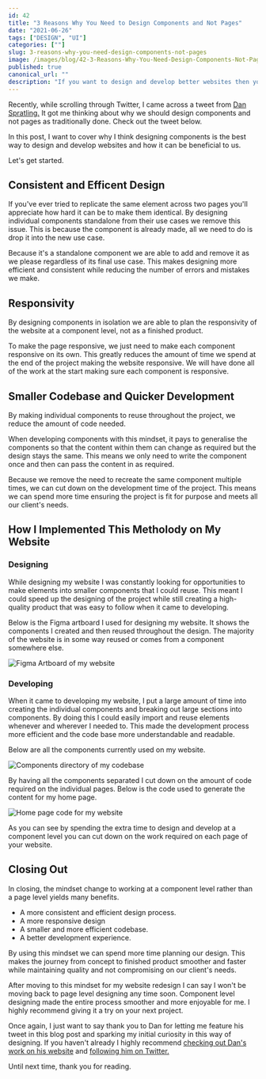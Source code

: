 ```yaml
---
id: 42
title: "3 Reasons Why You Need to Design Components and Not Pages"
date: "2021-06-26"
tags: ["DESIGN", "UI"]
categories: [""]
slug: 3-reasons-why-you-need-design-components-not-pages
image: /images/blog/42-3-Reasons-Why-You-Need-Design-Components-Not-Pages/3-reasons-why-you-need-design-components-not-pages.png
published: true
canonical_url: ""
description: "If you want to design and develop better websites then you need to stop designing at a page level and start thinkning about components. Here's 3 reasons why."
---
```


Recently, while scrolling through Twitter, I came across a tweet from [Dan Spratling.](https://twitter.com/dan_spratling/) It got me thinking about why we should design components and not pages as traditionally done. Check out the tweet below.

<Tweet tweet="1401103660785049600" />

In this post, I want to cover why I think designing components is the best way to design and develop websites and how it can be beneficial to us.

Let's get started.

## Consistent and Efficent Design

If you've ever tried to replicate the same element across two pages you'll appreciate how hard it can be to make them identical. By designing individual components standalone from their use cases we remove this issue. This is because the component is already made, all we need to do is drop it into the new use case.

Because it's a standalone component we are able to add and remove it as we please regardless of its final use case. This makes designing more efficient and consistent while reducing the number of errors and mistakes we make.

## Responsivity

By designing components in isolation we are able to plan the responsivity of the website at a component level, not as a finished product.

To make the page responsive, we just need to make each component responsive on its own. This greatly reduces the amount of time we spend at the end of the project making the website responsive. We will have done all of the work at the start making sure each component is responsive.

## Smaller Codebase and Quicker Development

By making individual components to reuse throughout the project, we reduce the amount of code needed.

When developing components with this mindset, it pays to generalise the components so that the content within them can change as required but the design stays the same. This means we only need to write the component once and then can pass the content in as required.

Because we remove the need to recreate the same component multiple times, we can cut down on the development time of the project. This means we can spend more time ensuring the project is fit for purpose and meets all our client's needs.

## How I Implemented This Metholody on My Website

### Designing

While designing my website I was constantly looking for opportunities to make elements into smaller components that I could reuse. This meant I could speed up the designing of the project while still creating a high-quality product that was easy to follow when it came to developing.

Below is the Figma artboard I used for designing my website. It shows the components I created and then reused throughout the design. The majority of the website is in some way reused or comes from a component somewhere else.

![Figma Artboard of my website](/images/blog/42-3-Reasons-Why-You-Need-Design-Components-Not-Pages/cm-website-figma-artboard.png)

### Developing

When it came to developing my website, I put a large amount of time into creating the individual components and breaking out large sections into components. By doing this I could easily import and reuse elements whenever and wherever I needed to. This made the development process more efficient and the code base more understandable and readable.

Below are all the components currently used on my website.

![Components directory of my codebase](/images/blog/42-3-Reasons-Why-You-Need-Design-Components-Not-Pages/cm-website-components.png)

By having all the components separated I cut down on the amount of code required on the individual pages. Below is the code used to generate the content for my home page.

![Home page code for my website](/images/blog/42-3-Reasons-Why-You-Need-Design-Components-Not-Pages/cm-website-home-page-code.png)

As you can see by spending the extra time to design and develop at a component level you can cut down on the work required on each page of your website.

## Closing Out

In closing, the mindset change to working at a component level rather than a page level yields many benefits.

- A more consistent and efficient design process.
- A more responsive design
- A smaller and more efficient codebase.
- A better development experience.

By using this mindset we can spend more time planning our design. This makes the journey from concept to finished product smoother and faster while maintaining quality and not compromising on our client's needs.

After moving to this mindset for my website redesign I can say I won't be moving back to page level designing any time soon. Component level designing made the entire process smoother and more enjoyable for me. I highly recommend giving it a try on your next project.

Once again, I just want to say thank you to Dan for letting me feature his tweet in this blog post and sparking my initial curiosity in this way of designing. If you haven't already I highly recommend [checking out Dan's work on his website](danspratling.dev/) and [following him on Twitter.](https://twitter.com/dan_spratling/)

Until next time, thank you for reading.
